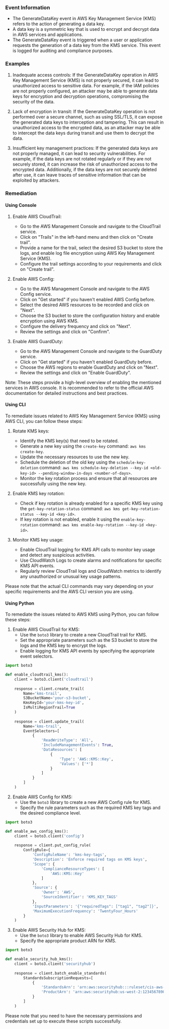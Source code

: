 
### Event Information

- The GenerateDataKey event in AWS Key Management Service (KMS) refers to the action of generating a data key. 
- A data key is a symmetric key that is used to encrypt and decrypt data in AWS services and applications. 
- The GenerateDataKey event is triggered when a user or application requests the generation of a data key from the KMS service. This event is logged for auditing and compliance purposes.


### Examples

1. Inadequate access controls: If the GenerateDataKey operation in AWS Key Management Service (KMS) is not properly secured, it can lead to unauthorized access to sensitive data. For example, if the IAM policies are not properly configured, an attacker may be able to generate data keys for encryption and decryption operations, compromising the security of the data.

2. Lack of encryption in transit: If the GenerateDataKey operation is not performed over a secure channel, such as using SSL/TLS, it can expose the generated data keys to interception and tampering. This can result in unauthorized access to the encrypted data, as an attacker may be able to intercept the data keys during transit and use them to decrypt the data.

3. Insufficient key management practices: If the generated data keys are not properly managed, it can lead to security vulnerabilities. For example, if the data keys are not rotated regularly or if they are not securely stored, it can increase the risk of unauthorized access to the encrypted data. Additionally, if the data keys are not securely deleted after use, it can leave traces of sensitive information that can be exploited by attackers.

### Remediation

#### Using Console

1. Enable AWS CloudTrail: 
   - Go to the AWS Management Console and navigate to the CloudTrail service.
   - Click on "Trails" in the left-hand menu and then click on "Create trail".
   - Provide a name for the trail, select the desired S3 bucket to store the logs, and enable log file encryption using AWS Key Management Service (KMS).
   - Configure the trail settings according to your requirements and click on "Create trail".

2. Enable AWS Config:
   - Go to the AWS Management Console and navigate to the AWS Config service.
   - Click on "Get started" if you haven't enabled AWS Config before.
   - Select the desired AWS resources to be recorded and click on "Next".
   - Choose the S3 bucket to store the configuration history and enable encryption using AWS KMS.
   - Configure the delivery frequency and click on "Next".
   - Review the settings and click on "Confirm".

3. Enable AWS GuardDuty:
   - Go to the AWS Management Console and navigate to the GuardDuty service.
   - Click on "Get started" if you haven't enabled GuardDuty before.
   - Choose the AWS regions to enable GuardDuty and click on "Next".
   - Review the settings and click on "Enable GuardDuty".

Note: These steps provide a high-level overview of enabling the mentioned services in AWS console. It is recommended to refer to the official AWS documentation for detailed instructions and best practices.

#### Using CLI

To remediate issues related to AWS Key Management Service (KMS) using AWS CLI, you can follow these steps:

1. Rotate KMS keys:
   - Identify the KMS key(s) that need to be rotated.
   - Generate a new key using the `create-key` command: `aws kms create-key`.
   - Update the necessary resources to use the new key.
   - Schedule the deletion of the old key using the `schedule-key-deletion` command: `aws kms schedule-key-deletion --key-id <old-key-id> --pending-window-in-days <number-of-days>`.
   - Monitor the key rotation process and ensure that all resources are successfully using the new key.

2. Enable KMS key rotation:
   - Check if key rotation is already enabled for a specific KMS key using the `get-key-rotation-status` command: `aws kms get-key-rotation-status --key-id <key-id>`.
   - If key rotation is not enabled, enable it using the `enable-key-rotation` command: `aws kms enable-key-rotation --key-id <key-id>`.

3. Monitor KMS key usage:
   - Enable CloudTrail logging for KMS API calls to monitor key usage and detect any suspicious activities.
   - Use CloudWatch Logs to create alarms and notifications for specific KMS API events.
   - Regularly review CloudTrail logs and CloudWatch metrics to identify any unauthorized or unusual key usage patterns.

Please note that the actual CLI commands may vary depending on your specific requirements and the AWS CLI version you are using.

#### Using Python

To remediate the issues related to AWS KMS using Python, you can follow these steps:

1. Enable AWS CloudTrail for KMS:
   - Use the `boto3` library to create a new CloudTrail trail for KMS.
   - Set the appropriate parameters such as the S3 bucket to store the logs and the KMS key to encrypt the logs.
   - Enable logging for KMS API events by specifying the appropriate event selectors.

```python
import boto3

def enable_cloudtrail_kms():
    client = boto3.client('cloudtrail')
    
    response = client.create_trail(
        Name='kms-trail',
        S3BucketName='your-s3-bucket',
        KmsKeyId='your-kms-key-id',
        IsMultiRegionTrail=True
    )
    
    response = client.update_trail(
        Name='kms-trail',
        EventSelectors=[
            {
                'ReadWriteType': 'All',
                'IncludeManagementEvents': True,
                'DataResources': [
                    {
                        'Type': 'AWS::KMS::Key',
                        'Values': ['*']
                    }
                ]
            }
        ]
    )
```

2. Enable AWS Config for KMS:
   - Use the `boto3` library to create a new AWS Config rule for KMS.
   - Specify the rule parameters such as the required KMS key tags and the desired compliance level.

```python
import boto3

def enable_aws_config_kms():
    client = boto3.client('config')
    
    response = client.put_config_rule(
        ConfigRule={
            'ConfigRuleName': 'kms-key-tags',
            'Description': 'Enforce required tags on KMS keys',
            'Scope': {
                'ComplianceResourceTypes': [
                    'AWS::KMS::Key'
                ]
            },
            'Source': {
                'Owner': 'AWS',
                'SourceIdentifier': 'KMS_KEY_TAGS'
            },
            'InputParameters': '{"requiredTags": ["tag1", "tag2"]}',
            'MaximumExecutionFrequency': 'TwentyFour_Hours'
        }
    )
```

3. Enable AWS Security Hub for KMS:
   - Use the `boto3` library to enable AWS Security Hub for KMS.
   - Specify the appropriate product ARN for KMS.

```python
import boto3

def enable_security_hub_kms():
    client = boto3.client('securityhub')
    
    response = client.batch_enable_standards(
        StandardsSubscriptionRequests=[
            {
                'StandardsArn': 'arn:aws:securityhub:::ruleset/cis-aws-foundations-benchmark/v/1.2.0',
                'ProductArn': 'arn:aws:securityhub:us-west-2:123456789012:product/aws/securityhub'
            }
        ]
    )
```

Please note that you need to have the necessary permissions and credentials set up to execute these scripts successfully.

